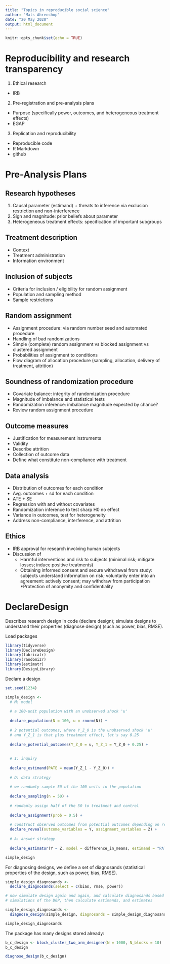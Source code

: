 ```yaml
---
title: "Topics in reproducible social science"
author: "Mats Ahrenshop"
date: "20 May 2020"
output: html_document
---
```


```r
knitr::opts_chunk$set(echo = TRUE)
```

# Reproducibility and research transparency

1. Ethical research
- IRB

2. Pre-registration and pre-analysis plans
- Purpose (specifically power, outcomes, and heterogeneous treatment effects)
- EGAP

3. Replication and reproducibility
- Reproducible code
- R Markdown
- github

# Pre-Analysis Plans

## Research hypotheses
1. Causal parameter (estimand) + threats to inference via exclusion restriction and non-interference
2. Sign and magnitude: prior beliefs about parameter
3. Heterogeneous treatment effects: specification of important subgroups


## Treatment description

- Context
- Treatment administration
- Information environment

## Inclusion of subjects
- Criteria for inclusion / eligibility for random assignment
- Population and sampling method
- Sample restrictions

## Random assignment

- Assignment procedure: via random number seed and automated procedure
- Handling of bad randomizations
- Simple (complete) random assignment vs blocked assignment vs clustered assignment
- Probabilities of assignment to conditions
- Flow diagram of allocation procedure (sampling, allocation, delivery of treatment, attrition)

## Soundness of randomization procedure

- Covariate balance: integrity of randomization procedure
- Magnitude of imbalance and statistical tests
- Randomization inference: imbalance magnitude expected by chance?
- Review random assignment procedure

## Outcome measures

- Justification for measurement instruments
- Validity
- Describe attrition
- Collection of outcome data
- Define what constitute non-compliance with treatment

## Data analysis

- Distribution of outcomes for each condition
- Avg. outcomes + sd for each condition
- ATE + SE
- Regression with and without covariates
- Randomization inference to test sharp H0 no effect
- Variance in outcomes, test for heterogeneity
- Address non-compliance, interference, and attrition

## Ethics
- IRB approval for research involving human subjects
- Discussion of
  * Harmful interventions and risk to subjects (minimal risk; mitigate losses; induce positive treatments)
  * Obtaining informed consent and secure withdrawal from study: subjects understand information on risk; voluntarily enter into an agreement: actively consent; may withdraw from participation
  *Protection of anonymity and confidentiality


# DeclareDesign

Describes research design in code (declare design); simulate designs to understand their properties (diagnose design) (such as power, bias, RMSE).

Load packages

```r
library(tidyverse)
library(DeclareDesign)
library(fabricatr)
library(randomizr)
library(estimatr)
library(DesignLibrary)
```

Declare a design

```r
set.seed(1234)

simple_design <-
  # M: model
  
  # a 100-unit population with an unobserved shock 'u'
  
  declare_population(N = 100, u = rnorm(N)) +
  
  # 2 potential outcomes, where Y_Z_0 is the unobserved shock 'u'
  # and Y_Z_1 is that plus treatment effect, let's say 0.25
  
  declare_potential_outcomes(Y_Z_0 = u, Y_Z_1 = Y_Z_0 + 0.25) +
  
  
  # I: inquiry
  
  declare_estimand(PATE = mean(Y_Z_1 - Y_Z_0)) +
  
  # D: data strategy
  
  # we randomly sample 50 of the 100 units in the population
  
  declare_sampling(n = 50) +
  
  # randomly assign half of the 50 to treatment and control
  
  declare_assignment(prob = 0.5) +
  
  # construct observed outcomes from potential outcomes depending on realized assignment Z
  declare_reveal(outcome_variables = Y, assignment_variables = Z) +
  
  # A: answer strategy
  
  declare_estimator(Y ~ Z, model = difference_in_means, estimand = "PATE")

simple_design
```


For diagnosing designs, we define a set of diagnosands (statistical properties of the design, such as power, bias, RMSE).


```r
simple_design_diagnosands <-
  declare_diagnosands(select = c(bias, rmse, power))

# now simulate design again and again, and calculate diagnosands based on the simulation data
# simulations of the DGP, then calculate estimands, and estimates

simple_design_diagnosands <-
  diagnose_design(simple_design, diagnosands = simple_design_diagnosands, sims = 500)

simple_design_diagnosands
```


The package \texttt{DesignLibrary} has many designs stored already:

```r
b_c_design <- block_cluster_two_arm_designer(N = 1000, N_blocks = 10)
b_c_design

diagnose_design(b_c_design)
```



